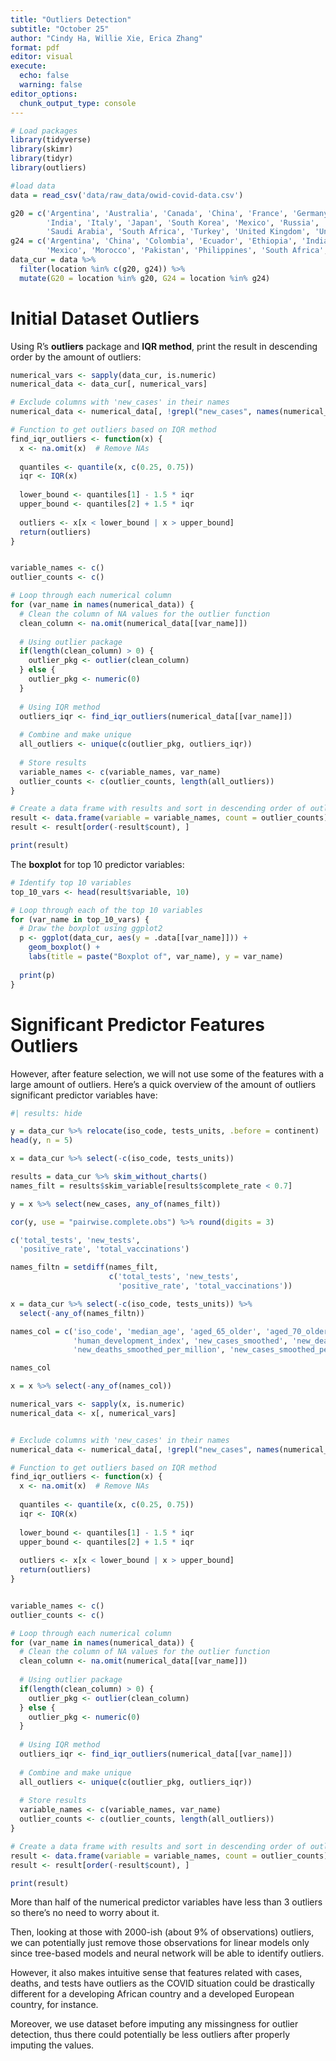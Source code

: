 ```yaml
---
title: "Outliers Detection"
subtitle: "October 25"
author: "Cindy Ha, Willie Xie, Erica Zhang"
format: pdf
editor: visual
execute: 
  echo: false
  warning: false
editor_options: 
  chunk_output_type: console
---
```


```r
# Load packages 
library(tidyverse)
library(skimr)
library(tidyr)
library(outliers)

#load data
data = read_csv('data/raw_data/owid-covid-data.csv')

g20 = c('Argentina', 'Australia', 'Canada', 'China', 'France', 'Germany',
        'India', 'Italy', 'Japan', 'South Korea', 'Mexico', 'Russia',
        'Saudi Arabia', 'South Africa', 'Turkey', 'United Kingdom', 'United States')
g24 = c('Argentina', 'China', 'Colombia', 'Ecuador', 'Ethiopia', 'India',
        'Mexico', 'Morocco', 'Pakistan', 'Philippines', 'South Africa', 'Sri Lanka')
data_cur = data %>%
  filter(location %in% c(g20, g24)) %>%
  mutate(G20 = location %in% g20, G24 = location %in% g24)
```

# Initial Dataset Outliers

Using R's **outliers** package and **IQR method**, print the result in descending order by the amount of outliers:

```r
numerical_vars <- sapply(data_cur, is.numeric)
numerical_data <- data_cur[, numerical_vars]

# Exclude columns with 'new_cases' in their names
numerical_data <- numerical_data[, !grepl("new_cases", names(numerical_data))]

# Function to get outliers based on IQR method
find_iqr_outliers <- function(x) {
  x <- na.omit(x)  # Remove NAs
  
  quantiles <- quantile(x, c(0.25, 0.75))
  iqr <- IQR(x)
  
  lower_bound <- quantiles[1] - 1.5 * iqr
  upper_bound <- quantiles[2] + 1.5 * iqr
  
  outliers <- x[x < lower_bound | x > upper_bound]
  return(outliers)
}


variable_names <- c()
outlier_counts <- c()

# Loop through each numerical column
for (var_name in names(numerical_data)) {
  # Clean the column of NA values for the outlier function
  clean_column <- na.omit(numerical_data[[var_name]])
  
  # Using outlier package
  if(length(clean_column) > 0) {  
    outlier_pkg <- outlier(clean_column)
  } else {
    outlier_pkg <- numeric(0) 
  }
  
  # Using IQR method
  outliers_iqr <- find_iqr_outliers(numerical_data[[var_name]])
  
  # Combine and make unique
  all_outliers <- unique(c(outlier_pkg, outliers_iqr))
  
  # Store results
  variable_names <- c(variable_names, var_name)
  outlier_counts <- c(outlier_counts, length(all_outliers))
}

# Create a data frame with results and sort in descending order of outlier counts
result <- data.frame(variable = variable_names, count = outlier_counts)
result <- result[order(-result$count), ]

print(result)
```


The **boxplot** for top 10 predictor variables:

```r
# Identify top 10 variables
top_10_vars <- head(result$variable, 10)

# Loop through each of the top 10 variables
for (var_name in top_10_vars) {
  # Draw the boxplot using ggplot2
  p <- ggplot(data_cur, aes(y = .data[[var_name]])) +
    geom_boxplot() +
    labs(title = paste("Boxplot of", var_name), y = var_name)
  
  print(p)
}
```


# Significant Predictor Features Outliers

However, after feature selection, we will not use some of the features with a large amount of outliers. Here's a quick overview of the amount of outliers significant predictor variables have:

```r
#| results: hide

y = data_cur %>% relocate(iso_code, tests_units, .before = continent)
head(y, n = 5)

x = data_cur %>% select(-c(iso_code, tests_units))

results = data_cur %>% skim_without_charts()
names_filt = results$skim_variable[results$complete_rate < 0.7]

y = x %>% select(new_cases, any_of(names_filt))

cor(y, use = "pairwise.complete.obs") %>% round(digits = 3)

c('total_tests', 'new_tests',
  'positive_rate', 'total_vaccinations')

names_filtn = setdiff(names_filt,
                      c('total_tests', 'new_tests',
                        'positive_rate', 'total_vaccinations'))

x = data_cur %>% select(-c(iso_code, tests_units)) %>%
  select(-any_of(names_filtn))

names_col = c('iso_code', 'median_age', 'aged_65_older', 'aged_70_older',
              'human_development_index', 'new_cases_smoothed', 'new_deaths_smoothed',
              'new_deaths_smoothed_per_million', 'new_cases_smoothed_per_million')

names_col

x = x %>% select(-any_of(names_col))
```


```r
numerical_vars <- sapply(x, is.numeric)
numerical_data <- x[, numerical_vars]


# Exclude columns with 'new_cases' in their names
numerical_data <- numerical_data[, !grepl("new_cases", names(numerical_data))]

# Function to get outliers based on IQR method
find_iqr_outliers <- function(x) {
  x <- na.omit(x)  # Remove NAs
  
  quantiles <- quantile(x, c(0.25, 0.75))
  iqr <- IQR(x)
  
  lower_bound <- quantiles[1] - 1.5 * iqr
  upper_bound <- quantiles[2] + 1.5 * iqr
  
  outliers <- x[x < lower_bound | x > upper_bound]
  return(outliers)
}


variable_names <- c()
outlier_counts <- c()

# Loop through each numerical column
for (var_name in names(numerical_data)) {
  # Clean the column of NA values for the outlier function
  clean_column <- na.omit(numerical_data[[var_name]])
  
  # Using outlier package
  if(length(clean_column) > 0) {  
    outlier_pkg <- outlier(clean_column)
  } else {
    outlier_pkg <- numeric(0) 
  }
  
  # Using IQR method
  outliers_iqr <- find_iqr_outliers(numerical_data[[var_name]])
  
  # Combine and make unique
  all_outliers <- unique(c(outlier_pkg, outliers_iqr))
  
  # Store results
  variable_names <- c(variable_names, var_name)
  outlier_counts <- c(outlier_counts, length(all_outliers))
}

# Create a data frame with results and sort in descending order of outlier counts
result <- data.frame(variable = variable_names, count = outlier_counts)
result <- result[order(-result$count), ]

print(result)

```

More than half of the numerical predictor variables have less than 3 outliers so there’s no need to worry about it. 

Then, looking at those with 2000-ish (about 9% of observations) outliers, we can potentially just remove those observations for linear models only since tree-based models and neural network will be able to identify outliers. 

However, it also makes intuitive sense that features related with cases, deaths, and tests have outliers as the COVID situation could be drastically different for a developing African country and a developed European country, for instance. 

Moreover, we use dataset before imputing any missingness for outlier detection, thus there could potentially be less outliers after properly imputing the values.

